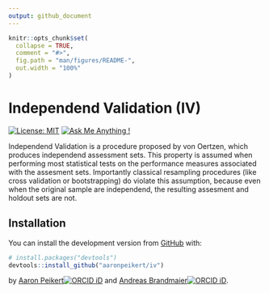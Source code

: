 ```yaml
---
output: github_document
---
```


<!-- README.md is generated from README.Rmd. Please edit that file -->

```r
knitr::opts_chunk$set(
  collapse = TRUE,
  comment = "#>",
  fig.path = "man/figures/README-",
  out.width = "100%"
)
```

# Independend Validation (IV)

<!-- badges: start -->
[![License: MIT](https://img.shields.io/badge/License-MIT-yellow.svg)](https://opensource.org/licenses/MIT) [![Ask Me Anything
\!](https://img.shields.io/badge/Ask%20me-anything-1abc9c.svg)](https://github.com/aaronpeikert/iv/issues/new)
<!-- badges: end -->

Independend Validation is a procedure proposed by von Oertzen, which produces independend assessment sets. This property is assumed when performing most statistical tests on the performance measures associated with the assesment sets. Importantly classical resampling procedures (like cross validation or bootstrapping) do violate this assumption, because even when the original sample are independend, the resulting assesment and holdout sets are not.

## Installation

You can install the development version from [GitHub](https://github.com/) with:

``` r
# install.packages("devtools")
devtools::install_github("aaronpeikert/iv")
```

by [Aaron Peikert![ORCID
iD](https://orcid.org/sites/default/files/images/orcid_16x16.png)](https://orcid.org/0000-0001-7813-818X)
and [Andreas Brandmaier![ORCID
iD](https://orcid.org/sites/default/files/images/orcid_16x16.png)](http://orcid.org/0000-0001-8765-6982).
